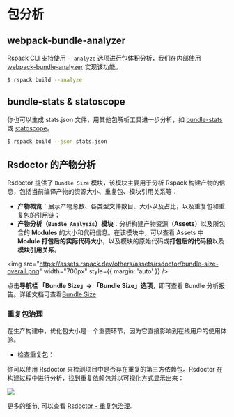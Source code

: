 # 包分析

## webpack-bundle-analyzer

Rspack CLI 支持使用 `--analyze` 选项进行包体积分析，我们在内部使用 [webpack-bundle-analyzer](https://www.npmjs.com/package/webpack-bundle-analyzer) 实现该功能。

```sh
$ rspack build --analyze
```

## bundle-stats & statoscope

你也可以生成 stats.json 文件，用其他包解析工具进一步分析，如 [bundle-stats](https://github.com/relative-ci/bundle-stats) 或 [statoscope](https://statoscope.tech/)。

```sh
$ rspack build --json stats.json
```

## Rsdoctor 的产物分析

Rsdoctor 提供了 `Bundle Size` 模块，该模块主要用于分析 Rspack 构建产物的信息，包括当前编译产物的资源大小、重复包、模块引用关系等：

- **产物概览**：展示产物总数、各类型文件数目、大小以及占比，以及重复包和重复包的引用链；
- **产物分析（`Bundle Analysis`）模块**：分析构建产物资源（**Assets**）以及所包含的 **Modules** 的大小和代码信息。在该模块中，可以查看 Assets 中 **Module 打包后的实际代码大小**，以及模块的原始代码或**打包后的代码段**以及**模块引用关系**。

<img
  src="https://assets.rspack.dev/others/assets/rsdoctor/bundle-size-overall.png"
  width="700px"
  style={{ margin: 'auto' }}
/>

点击**导航栏 「Bundle Size」-> 「Bundle Size」选项**，即可查看 Bundle 分析报告。详细文档可查看[Bundle Size](https://rsdoctor.dev/zh/guide/usage/bundle-size)

### 重复包治理

在生产构建中，优化包大小是一个重要环节，因为它直接影响到在线用户的使用体验。

- 检查重复包：

你可以使用 Rsdoctor 来检测项目中是否存在重复的第三方依赖包。Rsdoctor 在构建过程中进行分析，找到重复依赖包并以可视化方式显示出来：

![](https://assets.rspack.dev/others/assets/rsdoctor/overall-alerts.jpg)

更多的细节, 可以查看 [Rsdoctor - 重复包治理](https://rsdoctor.dev/zh/blog/topic/duplicate-pkg-problem).
